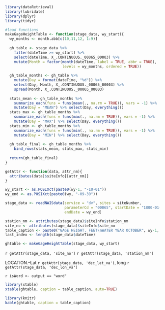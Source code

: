 
```r
library(dataRetrieval)
library(lubridate)
library(dplyr)
library(tidyr)

#load functions
makeGageHeightTable <- function(stage_data, wy_start){
  wy_months <- month.abb[c(10,11,12, 1:9)]
  
  gh_table <- stage_data %>% 
    filter(dateTime >= wy_start) %>% 
    select(dateTime, X_.CONTINUOUS._00065_00003) %>% 
    mutate(Month = factor(month(dateTime, label = TRUE, abbr = TRUE), 
                          levels = wy_months, ordered = TRUE)) 
  
  gh_table_months <- gh_table %>% 
    mutate(Day = format(dateTime, "%d")) %>%
    select(Day, Month, X_.CONTINUOUS._00065_00003) %>% 
    spread(Month, X_.CONTINUOUS._00065_00003)
  
  stats_mean <- gh_table_months %>% 
    summarize_each(funs = funs(mean(., na.rm = TRUE)), vars = -1) %>% 
    mutate(Day = "MEAN") %>% select(Day, everything())
  stats_max <- gh_table_months %>% 
    summarize_each(funs = funs(max(., na.rm = TRUE)), vars = -1) %>% 
    mutate(Day = "MAX") %>% select(Day, everything())
  stats_min <- gh_table_months %>% 
    summarize_each(funs = funs(min(., na.rm = TRUE)), vars = -1) %>% 
    mutate(Day = "MIN") %>% select(Day, everything())
  
  gh_table_final <- gh_table_months %>% 
    bind_rows(stats_mean, stats_max, stats_min)
  
  return(gh_table_final)
}

getAttr <- function(data, attr_nm){
  attributes(data)$siteInfo[[attr_nm]]
}
```

```r
wy_start <- as.POSIXct(paste0(wy-1, "-10-01"))
wy_end <- as.POSIXct(paste0(wy, "-09-30"))

stage_data <- readNWISdata(service = "dv", sites = siteNumber, 
                           parameterCd = "00065", startDate = "1800-01-01", 
                           endDate = wy_end)

station_nm <- attributes(stage_data)$siteInfo$station_nm
site_no <- attributes(stage_data)$siteInfo$site_no
table_caption <- paste0("GAGE HEIGHT, FEET\nWATER YEAR OCTOBER", wy-1, " TO ", wy, "\nDAILY MEAN VALUES")
last_index <- length(stage_data$dateTime)

ghtable <- makeGageHeightTable(stage_data, wy_start) 
```

`r getAttr(stage_data, 'site_no')` `r getAttr(stage_data, 'station_nm')`

LOCATION.--Lat `r getAttr(stage_data, 'dec_lat_va')`, long `r getAttr(stage_data, 'dec_lon_va')` 

`r isWord <- output == "word"`
```r
library(xtable)
xtable(ghtable, caption = table_caption, auto=TRUE)
```

```r
library(knitr)
kable(ghtable, caption = table_caption)
```

